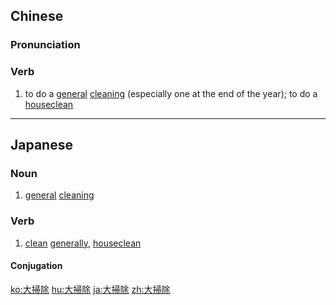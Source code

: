 {{also|大扫除}}
==Chinese==
{{zh-forms|s=大扫除|type=12}}

===Pronunciation===
{{zh-pron
|m=dàsǎochú
|c=daai6 sou3 ceoi4
|cat=v
}}

===Verb===
{{zh-verb}}

# to do a [[general]] [[cleaning]] (especially one at the end of the year); to do a [[houseclean]]

----

==Japanese==
{{ja-kanjitab|おお|そう|じ}}

===Noun===
{{ja-noun|おおそうじ}}

# [[general]] [[cleaning]] {{qualifier|especially one at the end of the year}}

===Verb===
{{ja-verb-suru|tr=both|おおそうじ}}

# [[clean]] [[generally]], [[houseclean]]

====Conjugation====
{{ja-suru|おおそうじ}}

[[ko:大掃除]]
[[hu:大掃除]]
[[ja:大掃除]]
[[zh:大掃除]]